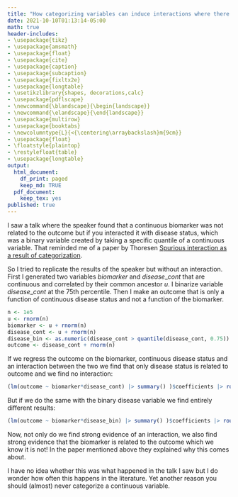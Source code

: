 ```yaml
---
title: "How categorizing variables can induce interactions where there are none"
date: 2021-10-10T01:13:14-05:00
math: true
header-includes:
- \usepackage{tikz}
- \usepackage{amsmath}
- \usepackage{float}
- \usepackage{cite}
- \usepackage{caption}
- \usepackage{subcaption}
- \usepackage{fixltx2e}
- \usepackage{longtable}
- \usetikzlibrary{shapes, decorations,calc}
- \usepackage{pdflscape}
- \newcommand{\blandscape}{\begin{landscape}}
- \newcommand{\elandscape}{\end{landscape}}
- \usepackage{multirow}
- \usepackage{booktabs}
- \newcolumntype{L}{<{\centering\arraybackslash}m{9cm}}
- \usepackage{float}
- \floatstyle{plaintop}
- \restylefloat{table}
- \usepackage{longtable}
output:
  html_document:
    df_print: paged
    keep_md: TRUE
  pdf_document:
    keep_tex: yes
published: true
---
```



I saw a talk where the speaker found that a continuous biomarker was not related to the outcome but if you interacted it with disease status, which was a binary variable created by taking a specific quantile of a continuous variable. That reminded me of a paper by Thoresen [Spurious interaction as a result of categorization](https://bmcmedresmethodol.biomedcentral.com/articles/10.1186/s12874-019-0667-2). 

So I tried to replicate the results of the speaker but without an interaction. First I generated two variables $biomarker$ and $disease\_cont$ that are continuous and correlated by their common ancestor $u$. I binarize variable $disease\_cont$ at the 75th percentile. Then I make an outcome that is only a function of continuous disease status and not a function of the biomarker. 

```r
n <- 1e5
u <- rnorm(n)
biomarker <- u + rnorm(n)
disease_cont <- u + rnorm(n)
disease_bin <- as.numeric(disease_cont > quantile(disease_cont, 0.75))
outcome <- disease_cont + rnorm(n)
```

If we regress the outcome on the biomarker, continuous disease status and an interaction between the two we find that only disease status is related to outcome and we find no interaction:

```r
(lm(outcome ~ biomarker*disease_cont) |> summary() )$coefficients |> round(2)
```

But if we do the same with the binary disease variable we find entirely different results: 
```r
(lm(outcome ~ biomarker*disease_bin) |> summary() )$coefficients |> round(2)
```

Now, not only do we find strong evidence of an interaction, we also find strong evidence that the biomarker is related to the outcome which we know it is not! In the paper mentioned above they explained why this comes about.

I have no idea whether this was what happened in the talk I saw but I do wonder how often this happens in the literature. Yet another reason you should (almost) never categorize a continuous variable.